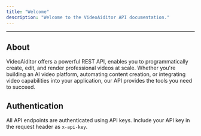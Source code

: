 ```yaml
---
title: "Welcome"
description: "Welcome to the VideoAiditor API documentation."
---
```


---

## About

VideoAiditor offers a powerful REST API, enables you to programmatically create, edit, and render professional videos at scale. Whether you're building an AI video platform, automating content creation, or integrating video capabilities into your application, our API provides the tools you need to succeed.

## Authentication

All API endpoints are authenticated using API keys. Include your API key in the request header as `x-api-key`.
